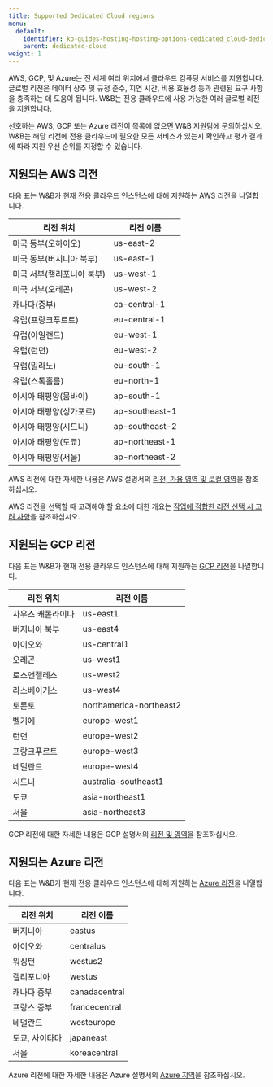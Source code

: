 ---
title: Supported Dedicated Cloud regions
menu:
  default:
    identifier: ko-guides-hosting-hosting-options-dedicated_cloud-dedicated_regions
    parent: dedicated-cloud
weight: 1
---

AWS, GCP, 및 Azure는 전 세계 여러 위치에서 클라우드 컴퓨팅 서비스를 지원합니다. 글로벌 리전은 데이터 상주 및 규정 준수, 지연 시간, 비용 효율성 등과 관련된 요구 사항을 충족하는 데 도움이 됩니다. W&B는 전용 클라우드에 사용 가능한 여러 글로벌 리전을 지원합니다.

<Note>
선호하는 AWS, GCP 또는 Azure 리전이 목록에 없으면 W&B 지원팀에 문의하십시오. W&B는 해당 리전에 전용 클라우드에 필요한 모든 서비스가 있는지 확인하고 평가 결과에 따라 지원 우선 순위를 지정할 수 있습니다.
</Note>

## 지원되는 AWS 리전

다음 표는 W&B가 현재 전용 클라우드 인스턴스에 대해 지원하는 [AWS 리전](https://docs.aws.amazon.com/AmazonRDS/latest/UserGuide/Concepts.RegionsAndAvailabilityZones.html)을 나열합니다.

| 리전 위치 | 리전 이름 |
|-------------|--------|
|미국 동부(오하이오)| us-east-2|
|미국 동부(버지니아 북부)|us-east-1|
|미국 서부(캘리포니아 북부)|us-west-1|
|미국 서부(오레곤)|us-west-2|
|캐나다(중부)|ca-central-1|
|유럽(프랑크푸르트)|eu-central-1|
|유럽(아일랜드)|eu-west-1|
|유럽(런던)|eu-west-2|
|유럽(밀라노)|eu-south-1|
|유럽(스톡홀름)|eu-north-1|
|아시아 태평양(뭄바이)|ap-south-1|
|아시아 태평양(싱가포르)| ap-southeast-1|
|아시아 태평양(시드니)|ap-southeast-2|
|아시아 태평양(도쿄)|ap-northeast-1|
|아시아 태평양(서울)|ap-northeast-2|

AWS 리전에 대한 자세한 내용은 AWS 설명서의 [리전, 가용 영역 및 로컬 영역](https://docs.aws.amazon.com/AmazonRDS/latest/UserGuide/Concepts.RegionsAndAvailabilityZones.html)을 참조하십시오.

AWS 리전을 선택할 때 고려해야 할 요소에 대한 개요는 [작업에 적합한 리전 선택 시 고려 사항](https://aws.amazon.com/blogs/architecture/what-to-consider-when-selecting-a-region-for-your-workloads/)을 참조하십시오.

## 지원되는 GCP 리전
다음 표는 W&B가 현재 전용 클라우드 인스턴스에 대해 지원하는 [GCP 리전](https://cloud.google.com/compute/docs/regions-zones)을 나열합니다.

| 리전 위치 | 리전 이름 |
|-------------|--------|
|사우스 캐롤라이나|us-east1|
|버지니아 북부|us-east4|
|아이오와|us-central1|
|오레곤|us-west1|
|로스앤젤레스|us-west2|
|라스베이거스|us-west4|
|토론토|northamerica-northeast2|
|벨기에|europe-west1|
|런던|europe-west2|
|프랑크푸르트|europe-west3|
|네덜란드|europe-west4|
|시드니|australia-southeast1|
|도쿄|asia-northeast1|
|서울|asia-northeast3|

GCP 리전에 대한 자세한 내용은 GCP 설명서의 [리전 및 영역](https://cloud.google.com/compute/docs/regions-zones)을 참조하십시오.

## 지원되는 Azure 리전
다음 표는 W&B가 현재 전용 클라우드 인스턴스에 대해 지원하는 [Azure 리전](https://azure.microsoft.com/explore/global-infrastructure/geographies/#geographies)을 나열합니다.

| 리전 위치 | 리전 이름 |
|-------------|--------|
|버지니아|eastus|
|아이오와|centralus|
|워싱턴|westus2|
|캘리포니아|westus|
|캐나다 중부|canadacentral|
|프랑스 중부|francecentral|
|네덜란드|westeurope|
|도쿄, 사이타마|japaneast|
|서울|koreacentral|

Azure 리전에 대한 자세한 내용은 Azure 설명서의 [Azure 지역](https://azure.microsoft.com/explore/global-infrastructure/geographies/#overview)을 참조하십시오.

